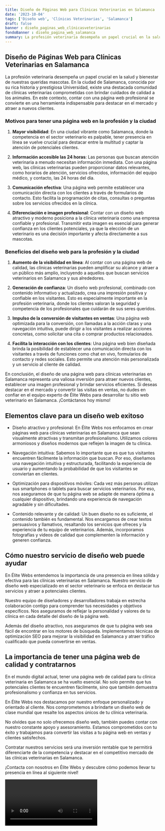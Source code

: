 ```yaml
---
title: Diseño de Páginas Web para Clínicas Veterinarias en Salamanca
date: '2023-10-04'
tags: ['Diseño web', 'Clínicas Veterinarias', 'Salamanca']
draft: false
banner : diseño_paginas_web_clínicasveterinarias
fondoBanner : diseño_pagina_web_salamanca
summary: La profesión veterinaria desempeña un papel crucial en la salud y bienestar de nuestras queridas mascotas. En la ciudad de Salamanca, conocida por su rica historia y prestigiosa Universidad, existe una destacada comunidad de clínicas veterinarias comprometidas con brindar cuidados de calidad a los animales. En este contexto, contar con una página web profesional se convierte en una herramienta indispensable para destacar en el mercado y atraer a nuevos clientes.
---
```


## **Diseño de Páginas Web para Clínicas Veterinarias en Salamanca**

La profesión veterinaria desempeña un papel crucial en la salud y bienestar de nuestras queridas mascotas. En la ciudad de Salamanca, conocida por su rica historia y prestigiosa Universidad, existe una destacada comunidad de clínicas veterinarias comprometidas con brindar cuidados de calidad a los animales. En este contexto, contar con una página web profesional se convierte en una herramienta indispensable para destacar en el mercado y atraer a nuevos clientes.

### **Motivos para tener una página web en la profesión y la ciudad**

1. **Mayor visibilidad**: En una ciudad vibrante como Salamanca, donde la competencia en el sector veterinario es palpable, tener presencia en línea se vuelve crucial para destacar entre la multitud y captar la atención de potenciales clientes.

2. **Información accesible las 24 horas**: Las personas que buscan atención veterinaria a menudo necesitan información inmediata. Con una página web, las clínicas veterinarias pueden proporcionar datos relevantes, como horarios de atención, servicios ofrecidos, información del equipo médico, y contacto, las 24 horas del día.

3. **Comunicación efectiva**: Una página web permite establecer una comunicación directa con los clientes a través de formularios de contacto. Esto facilita la programación de citas, consultas o preguntas sobre los servicios ofrecidos en la clínica.

4. **Diferenciación e imagen profesional**: Contar con un diseño web atractivo y moderno posiciona a la clínica veterinaria como una empresa confiable y profesional. Transmitir esta imagen es esencial para generar confianza en los clientes potenciales, ya que la elección de un veterinario es una decisión importante y afecta directamente a sus mascotas.

### **Beneficios del diseño web para la profesión y la ciudad**

1. **Aumento de la visibilidad en línea**: Al contar con una página web de calidad, las clínicas veterinarias pueden amplificar su alcance y atraer a un público más amplio, incluyendo a aquellos que buscan servicios veterinarios en Salamanca y sus alrededores.

2. **Generación de confianza**: Un diseño web profesional, combinado con contenido informativo y actualizado, crea una impresión positiva y confiable en los visitantes. Esto es especialmente importante en la profesión veterinaria, donde los clientes valoran la seguridad y competencia de los profesionales que cuidarán de sus seres queridos.

3. **Impulso de la conversión de visitantes en ventas**: Una página web optimizada para la conversión, con llamadas a la acción claras y una navegación intuitiva, puede dirigir a los visitantes a realizar acciones concretas, como solicitar una cita o comprar productos relacionados.

4. **Facilita la interacción con los clientes**: Una página web bien diseñada brinda la posibilidad de establecer una comunicación directa con los visitantes a través de funciones como chat en vivo, formularios de contacto y redes sociales. Esto permite una atención más personalizada y un servicio al cliente de calidad.

En conclusión, el diseño de una página web para clínicas veterinarias en Salamanca representa una valiosa inversión para atraer nuevos clientes, establecer una imagen profesional y brindar servicios eficientes. Si deseas destacar en el mercado y convertir las visitas en ventas, no dudes en confiar en el equipo experto de Élite Webs para desarrollar tu sitio web veterinario en Salamanca. ¡Contáctanos hoy mismo!

<GifSeo />

<Cta />

## Elementos clave para un diseño web exitoso

- Diseño atractivo y profesional: En Élite Webs nos enfocamos en crear páginas web para clínicas veterinarias en Salamanca que sean visualmente atractivas y transmitan profesionalismo. Utilizamos colores armoniosos y diseños modernos que reflejen la imagen de tu clínica.

- Navegación intuitiva: Sabemos lo importante que es que tus visitantes encuentren fácilmente la información que buscan. Por eso, diseñamos una navegación intuitiva y estructurada, facilitando la experiencia de usuario y aumentando la probabilidad de que los visitantes se conviertan en clientes.

- Optimización para dispositivos móviles: Cada vez más personas utilizan sus smartphones o tablets para buscar servicios veterinarios. Por eso, nos aseguramos de que tu página web se adapte de manera óptima a cualquier dispositivo, brindando una experiencia de navegación agradable y sin dificultades.

- Contenido relevante y de calidad: Un buen diseño no es suficiente, el contenido también es fundamental. Nos encargamos de crear textos persuasivos y llamativos, resaltando los servicios que ofreces y la experiencia de tu equipo de veterinarios. Además, incorporamos fotografías y videos de calidad que complementen la información y generen confianza.

## Cómo nuestro servicio de diseño web puede ayudar

En Élite Webs entendemos la importancia de una presencia en línea sólida y efectiva para las clínicas veterinarias en Salamanca. Nuestro servicio de diseño web especializado en el sector veterinario se enfoca en destacar tus servicios y atraer a potenciales clientes.

Nuestro equipo de diseñadores y desarrolladores trabaja en estrecha colaboración contigo para comprender tus necesidades y objetivos específicos. Nos aseguramos de reflejar la personalidad y valores de tu clínica en cada detalle del diseño de la página web.

Además del diseño atractivo, nos aseguramos de que tu página web sea fácil de encontrar en los motores de búsqueda. Implementamos técnicas de optimización SEO para mejorar la visibilidad en Salamanca y atraer tráfico cualificado que pueda convertirse en ventas.

## La importancia de tener una página web de calidad y contratarnos

En el mundo digital actual, tener una página web de calidad para tu clínica veterinaria en Salamanca se ha vuelto esencial. No solo permite que tus potenciales clientes te encuentren fácilmente, sino que también demuestra profesionalismo y confianza en tus servicios.

En Élite Webs nos destacamos por nuestro enfoque personalizado y orientado al cliente. Nos comprometemos a brindarte un diseño web de clase mundial que resalte los aspectos únicos de tu clínica veterinaria.

No olvides que no solo ofrecemos diseño web, también puedes contar con nuestro constante apoyo y asesoramiento. Estamos comprometidos con tu éxito y trabajamos para convertir las visitas a tu página web en ventas y clientes satisfechos.

Contratar nuestros servicios será una inversión rentable que te permitirá diferenciarte de la competencia y destacar en el competitivo mercado de las clínicas veterinarias en Salamanca.

¡Contacta con nosotros en Élite Webs y descubre cómo podemos llevar tu presencia en línea al siguiente nivel!

<Video />

<CtaBot job='Clínicas Veterinarias' city='Salamanca'/>

<Gmaps query='Salamanca+españa+maps' />